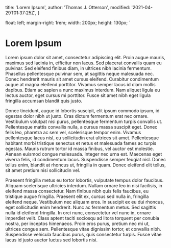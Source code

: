 
  title: 'Lorem Ipsum',
  author: 'Thomas J. Otterson',
  modified: '2021-04-29T01:37:25Z',
}

  float: left;
  margin-right: 1rem;
  width: 200px;
  height: 130px;
`

# Lorem Ipsum

Lorem ipsum dolor sit amet, consectetur adipiscing elit. Proin augue mauris, maximus sed lacinia in, efficitur non lacus. Sed placerat convallis quam eu pulvinar. Sed eleifend finibus diam, in ultrices nibh lacinia fermentum. Phasellus pellentesque pulvinar sem, at sagittis neque malesuada nec. Donec hendrerit mauris sit amet cursus eleifend. Curabitur condimentum augue at magna eleifend porttitor. Vivamus semper lacus id diam mollis dapibus. Etiam ac sapien a nunc maximus interdum. Nam aliquet ligula eu lectus auctor, eget cursus mi porttitor. Fusce sit amet nibh eget ligula fringilla accumsan blandit quis justo.

<StyledImage src="https://picsum.photos/200/130" alt="Lorem Ipsum" />

Donec tincidunt, augue id lobortis suscipit, elit ipsum commodo ipsum, id egestas dolor nibh ut justo. Cras dictum fermentum erat nec ornare. Vestibulum volutpat nisi purus, pellentesque fermentum turpis convallis ut. Pellentesque mattis convallis nulla, a cursus massa suscipit eget. Donec felis leo, pharetra ac sem vel, scelerisque tempor enim. Vivamus pellentesque lacus nisl, eu sollicitudin erat ultrices sit amet. Pellentesque habitant morbi tristique senectus et netus et malesuada fames ac turpis egestas. Mauris rutrum tortor id massa finibus, vel auctor est molestie. Aenean euismod congue malesuada. Integer nec urna est. Maecenas eget viverra felis, id condimentum lacus. Suspendisse semper feugiat nisl. Donec tellus enim, blandit at rhoncus ut, fringilla in quam. Donec eleifend elit tellus, sit amet pretium nisi sollicitudin vel.

Praesent fringilla metus eu tortor lobortis, vulputate tempus dolor faucibus. Aliquam scelerisque ultricies interdum. Nullam ornare leo in nisi facilisis, in eleifend massa consectetur. Nam finibus nibh quis felis faucibus, eu tristique augue fringilla. Praesent elit ex, cursus sed nulla in, fringilla eleifend neque. Vestibulum nec aliquam eros. In suscipit ex eu dui rhoncus, eget sollicitudin enim hendrerit. Nunc ac fermentum metus. Sed sagittis nulla id eleifend fringilla. In orci nunc, consectetur vel nunc in, ornare imperdiet velit. Class aptent taciti sociosqu ad litora torquent per conubia nostra, per inceptos himenaeos. Proin eros purus, pretium nec mi ut, ultrices congue sem. Pellentesque vitae dignissim tortor, et convallis nibh. Suspendisse vehicula faucibus purus, quis consectetur turpis. Fusce vitae lacus id justo auctor luctus sed lobortis nisi.

